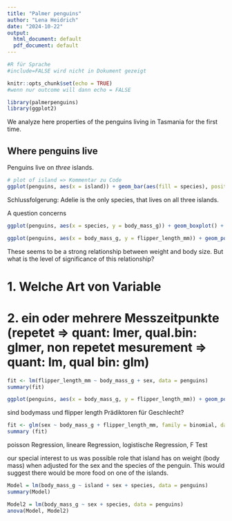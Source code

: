 ```yaml
---
title: "Palmer penguins"
author: "Lena Heidrich"
date: "2024-10-22"
output:
  html_document: default
  pdf_document: default
---
```


```r
#R für Sprache
#include=FALSE wird nicht in Dokument gezeigt

knitr::opts_chunk$set(echo = TRUE)
#wenn nur outcome will dann echo = FALSE

library(palmerpenguins)
library(ggplot2)
```



We analyze here properties of the penguins living in Tasmania for the first time.

## Where penguins live

Penguins live on *three* islands.

```r
# plot of island => Kommentar zu Code
ggplot(penguins, aes(x = island)) + geom_bar(aes(fill = species), position = position_dodge2(preserve = 'single', reverse = TRUE)) + scale_fill_viridis_d() + theme_minimal()
```

Schlussfolgerung: Adelie is the only species, that lives on all three islands.

A question concerns

```r
ggplot(penguins, aes(x = species, y = body_mass_g)) + geom_boxplot() + theme_classic()
```

```r
ggplot(penguins, aes(x = body_mass_g, y = flipper_length_mm)) + geom_point(aes(color = sex)) + geom_smooth(method = "lm") + theme_classic()
```

These seems to be a strong relationship between weight and body size. But what is the level of significance of this relationship?

# 1. Welche Art von Variable
# 2. ein oder mehrere Messzeitpunkte (repetet => quant: lmer, qual.bin: glmer, non repetet mesurement => quant: lm, qual bin: glm)

```r
fit <- lm(flipper_length_mm ~ body_mass_g + sex, data = penguins)
summary(fit)
```
```r
ggplot(penguins, aes(x = body_mass_g, y = flipper_length_mm)) + geom_point(aes(color = sex)) + geom_smooth(aes(color = sex), method = "lm") + scale_color_viridis_d() + theme_classic()
```

sind bodymass und flipper length Prädiktoren für Geschlecht?

```r
fit <- glm(sex ~ body_mass_g + flipper_length_mm, family = binomial, data = penguins)
summary (fit)
```
poisson Regression, lineare Regression, logistische Regression, F Test

our special interest to us was possible role that island has on weight (body mass) when adjusted for the sex and the species of the penguin. This would suggest there would be more food on one of the islands.

```r
Model = lm(body_mass_g ~ island + sex + species, data = penguins)
summary(Model)

Model2 = lm(body_mass_g ~ sex + species, data = penguins)
anova(Model, Model2)
```


